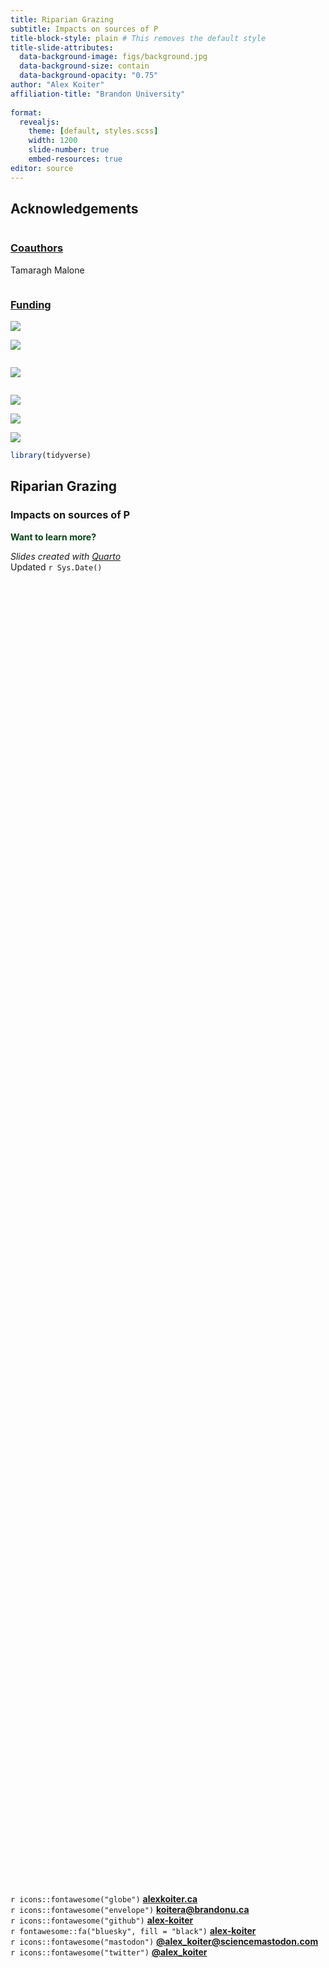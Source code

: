 ```yaml
---
title: Riparian Grazing
subtitle: Impacts on sources of P
title-block-style: plain # This removes the default style
title-slide-attributes:
  data-background-image: figs/background.jpg
  data-background-size: contain
  data-background-opacity: "0.75"
author: "Alex Koiter"
affiliation-title: "Brandon University"
  
format: 
  revealjs:
    theme: [default, styles.scss]
    width: 1200
    slide-number: true
    embed-resources: true
editor: source
---
```


## Acknowledgements

::: {.column width="30%"}
### [**Coauthors**]{.underline}

Tamaragh Malone
:::

::: {.column width="30%"}
### [**Funding**]{.underline}

![](figs/eccc.png)

![](figs/burc.png)

:::

::: {.column width="40%"}
![](figs/cow1.jpg){fig-align="center"}
:::

::: {layout="[1,0.8,0.3]" layout-valign="center"}
![](figs/BU.png)

![](figs/maw.png)

![](figs/mbfi.png)
:::

```r
library(tidyverse)
```




## Riparian Grazing

### Impacts on sources of P

::: {.absolute bottom="50" left="600" width="150%"}

[**Want to learn more?**]{style="color:#094218;"}

<!-- ![](figs/qr.svg) -->

:::

<!-- code <- qrcode::qr_code("https://github.com/alex-koiter/presentations/tree/main/IASWS_2025") -->

<!-- qrcode::generate_svg(code, filename = here::here("./IASWS_2025/figs/qr.svg")) -->

<!-- **Want to learn more? ** -->

<!-- ![](figs/qr.svg){width=25%} -->




::: {style="position:absolute; bottom:20%"}
 `r icons::fontawesome("globe")` [**alexkoiter.ca**](https://alexkoiter.ca)<br> `r icons::fontawesome("envelope")` [**koitera\@brandonu.ca**](mailto:koitera@brandonu.ca)<br> `r icons::fontawesome("github")` [**alex-koiter**](https://github.com/alex-koiter)<br> `r fontawesome::fa("bluesky", fill = "black")` [**alex-koiter**](https://bsky.app/profile/alex-koiter.bsky.social)<br> `r icons::fontawesome("mastodon")` [**\@alex_koiter\@sciencemastodon.com**](https://sciencemastodon.com/@Alex_Koiter)<br> `r icons::fontawesome("twitter")` [**\@alex_koiter**](https://twitter.com/alex_koiter)
:::

[*Slides created with [Quarto](https://quarto.org)*<br>Updated `r Sys.Date()`]{.small .absolute bottom="50"}


